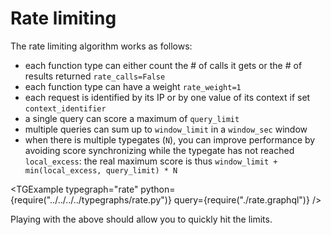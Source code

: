 
# Rate limiting

The rate limiting algorithm works as follows:

- each function type can either count the # of calls it gets or the # of results returned `rate_calls=False`
- each function type can have a weight `rate_weight=1`
- each request is identified by its IP or by one value of its context if set `context_identifier`
- a single query can score a maximum of `query_limit`
- multiple queries can sum up to `window_limit` in a `window_sec` window
- when there is multiple typegates (`N`), you can improve performance by avoiding score synchronizing while the typegate has not reached `local_excess`: the real maximum score is thus `window_limit + min(local_excess, query_limit) * N`

<TGExample
  typegraph="rate"
  python={require("../../../../typegraphs/rate.py")}
  query={require("./rate.graphql")}
/>

Playing with the above should allow you to quickly hit the limits.

